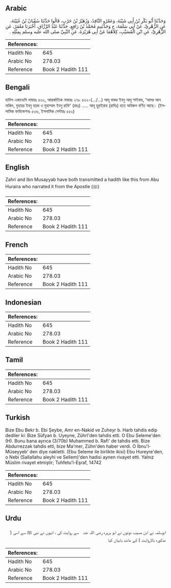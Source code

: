 ## Arabic


<div dir="rtl" lang="ar" style={{fontSize:'larger',backgroundColor:'#f8f9fa',padding:20}}>
وَحَدَّثَنَا أَبُو بَكْرِ بْنُ أَبِي شَيْبَةَ، وَعَمْرٌو النَّاقِدُ، وَزُهَيْرُ بْنُ حَرْبٍ، قَالُوا حَدَّثَنَا سُفْيَانُ بْنُ عُيَيْنَةَ، عَنِ الزُّهْرِيِّ، عَنْ أَبِي سَلَمَةَ، ح وَحَدَّثَنِيهِ مُحَمَّدُ بْنُ رَافِعٍ، حَدَّثَنَا عَبْدُ الرَّزَّاقِ، أَخْبَرَنَا مَعْمَرٌ، عَنِ الزُّهْرِيِّ، عَنِ ابْنِ الْمُسَيَّبِ، كِلاَهُمَا عَنْ أَبِي هُرَيْرَةَ، عَنِ النَّبِيِّ صلى الله عليه وسلم بِمِثْلِهِ ‏.‏
</div>
<div style={{backgroundColor:'#f8f9fa',padding:20, marginBottom: 10}}><table> <thead> <tr> <th>References:</th> <th></th> </tr> </thead> <tbody><tr><td>Hadith No</td><td>645</td></tr><tr><td>Arabic No</td><td>278.03</td></tr><tr><td>Reference</td><td>Book 2 Hadith 111</td></tr></tbody></table></div>

## Bengali


<div dir="ltr" lang="bn" style={{fontSize:'larger',backgroundColor:'#f8f9fa',padding:20}}>
হাদিস একাডেমি নাম্বারঃ ৫৩২, আন্তর্জাতিক নাম্বারঃ ২৭৮ ৫৩২-(.../...) আবূ বাকর ইবনু আবূ শাইবাহ, ‘আমর আন নাকিদ, যুহায়র ইবনু হারব ও মুহাম্মাদ ইবনু রাফি' (রহঃ) ..... আবূ হুরাইরাহ (রাযিঃ) হতে অবিকল বর্ণিত আছে। (ইসলামিক ফাউন্ডেশনঃ ৫৩৬, ইসলামিক সেন্টারঃ ৫৫২)
</div>
<div style={{backgroundColor:'#f8f9fa',padding:20, marginBottom: 10}}><table> <thead> <tr> <th>References:</th> <th></th> </tr> </thead> <tbody><tr><td>Hadith No</td><td>645</td></tr><tr><td>Arabic No</td><td>278.03</td></tr><tr><td>Reference</td><td>Book 2 Hadith 111</td></tr></tbody></table></div>

## English


<div dir="ltr" lang="en" style={{fontSize:'larger',backgroundColor:'#f8f9fa',padding:20}}>
Zahri and Ibn Musayyab have both transmitted a hadith like this from Abu Huraira who narrated it from the Apostle (ﷺ)
</div>
<div style={{backgroundColor:'#f8f9fa',padding:20, marginBottom: 10}}><table> <thead> <tr> <th>References:</th> <th></th> </tr> </thead> <tbody><tr><td>Hadith No</td><td>645</td></tr><tr><td>Arabic No</td><td>278.03</td></tr><tr><td>Reference</td><td>Book 2 Hadith 111</td></tr></tbody></table></div>

## French


<div dir="ltr" lang="fr" style={{fontSize:'larger',backgroundColor:'#f8f9fa',padding:20}}>

</div>
<div style={{backgroundColor:'#f8f9fa',padding:20, marginBottom: 10}}><table> <thead> <tr> <th>References:</th> <th></th> </tr> </thead> <tbody><tr><td>Hadith No</td><td>645</td></tr><tr><td>Arabic No</td><td>278.03</td></tr><tr><td>Reference</td><td>Book 2 Hadith 111</td></tr></tbody></table></div>

## Indonesian


<div dir="ltr" lang="id" style={{fontSize:'larger',backgroundColor:'#f8f9fa',padding:20}}>

</div>
<div style={{backgroundColor:'#f8f9fa',padding:20, marginBottom: 10}}><table> <thead> <tr> <th>References:</th> <th></th> </tr> </thead> <tbody><tr><td>Hadith No</td><td>645</td></tr><tr><td>Arabic No</td><td>278.03</td></tr><tr><td>Reference</td><td>Book 2 Hadith 111</td></tr></tbody></table></div>

## Tamil


<div dir="ltr" lang="ta" style={{fontSize:'larger',backgroundColor:'#f8f9fa',padding:20}}>

</div>
<div style={{backgroundColor:'#f8f9fa',padding:20, marginBottom: 10}}><table> <thead> <tr> <th>References:</th> <th></th> </tr> </thead> <tbody><tr><td>Hadith No</td><td>645</td></tr><tr><td>Arabic No</td><td>278.03</td></tr><tr><td>Reference</td><td>Book 2 Hadith 111</td></tr></tbody></table></div>

## Turkish


<div dir="ltr" lang="tr" style={{fontSize:'larger',backgroundColor:'#f8f9fa',padding:20}}>
Bize Ebu Bekr b. Ebi Şeybe, Amr en-Nakid ve Zuheyr b. Harb tahdis edip dediler ki: Bize Süfyan b. Uyeyne, Zührl'den tahdis etti. O Ebu Seleme'den (H). Bunu bana ayrıca (3/70b) Muhammed b. Rafi' de tahdis etti. Bize Abdurrezzak tahdis etti, bize Ma'mer, Zühn'den haber verdi. O İbnu'l-Müseyyeb' den diye nakletti. (Ebu Seleme ile birlikte ikisi) Ebu Hureyre'den, o Nebi (Sallallahu aleyhi ve Sellem)'den hadisi aynen rivayet etti. Yalnız Müslim rivayet etmiştir; Tuhfetu'l-Eşraf, 14742
</div>
<div style={{backgroundColor:'#f8f9fa',padding:20, marginBottom: 10}}><table> <thead> <tr> <th>References:</th> <th></th> </tr> </thead> <tbody><tr><td>Hadith No</td><td>645</td></tr><tr><td>Arabic No</td><td>278.03</td></tr><tr><td>Reference</td><td>Book 2 Hadith 111</td></tr></tbody></table></div>

## Urdu


<div dir="rtl" lang="ur" style={{fontSize:'larger',backgroundColor:'#f8f9fa',padding:20}}>
ابوسلمہ نے ابن مسیب دونوں نے ابو ہریرہ ‌رضی ‌اللہ ‌عنہ ‌ ‌ سے روایت کی ، انہوں نے نبی ﷺ سے اسی ( مذکورہ بالاروایت ) کے مانند بابیان کیا
</div>
<div style={{backgroundColor:'#f8f9fa',padding:20, marginBottom: 10}}><table> <thead> <tr> <th>References:</th> <th></th> </tr> </thead> <tbody><tr><td>Hadith No</td><td>645</td></tr><tr><td>Arabic No</td><td>278.03</td></tr><tr><td>Reference</td><td>Book 2 Hadith 111</td></tr></tbody></table></div>